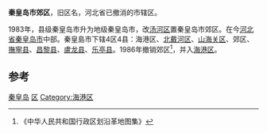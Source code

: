 '''秦皇岛市郊区'''，旧区名，河北省已撤消的市辖区。

1983年，县级秦皇岛市升为地级秦皇岛市，改[[汤河区|汤河区]]置秦皇岛市郊区。在今[[河北省|河北省]][[秦皇岛市|秦皇岛市]]中部。秦皇島市下辖4区4县：海港区、[[北戴河区|北戴河区]]、[[山海关区|山海关区]]、郊区、[[撫寧县|撫寧县]]、[[昌黎县|昌黎县]]、[[盧龙县|盧龙县]]、[[乐亭县|乐亭县]]。1986年撤销郊区<ref>《中华人民共和国行政区划沿革地图集》</ref>，并入[[海港区|海港区]]。 

==参考==
{{reflist}}

[[Category:河北已撤消的市辖区|秦皇岛]]
[[Category:秦皇岛行政区划史|区]]
[[Category:海港区|Category:海港区]]